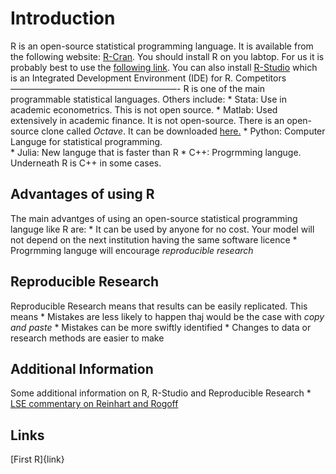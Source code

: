 Introduction
========================================================
R is an open-source statistical programming language.  It is available from the following website: [R-Cran](http://www.r-project.org/). You should install R on you labtop.  For us it is probably best to use the [following link](http://www.stats.bris.ac.uk/R/).  You can also install [R-Studio](https://www.rstudio.com/) which is an Integrated Development Environment (IDE) for R. 
Competitors
----------------------------------------------------------
R is one of the main programmable statistical languages.  Others include:
* Stata:  Use in academic econometrics. This is not open source.
* Matlab:  Used extensively in academic finance.  It is not open-source.  There is an open-source clone called *Octave*.  It can be downloaded [here.](https://www.gnu.org/software/octave/)
* Python: Computer Languge for statistical programming.  
* Julia:  New languge that is faster than R
* C++:  Progrmming languge.  Underneath R is C++ in some cases. 

Advantages of using R
------------------------------------------------------------
The main advantges of using an open-source statistical programming languge like R are:
* It can be used by anyone for no cost.  Your model will not depend on the next institution having the same software licence
* Progrmming languge will encourage *reproducible research*

Reproducible Research
--------------------------------------------------------------
Reproducible Research means that results can be easily replicated.  This means
* Mistakes are less likely to happen thaj would be the case with *copy and paste*
* Mistakes can be more swiftly identified
* Changes to data or research methods are easier to make

Additional Information
---------------------------------------------------------
Some additional information on R, R-Studio and Reproducible Research 
* [LSE commentary on Reinhart and Rogoff](http://blogs.lse.ac.uk/impactofsocialsciences/2013/10/23/open-data-in-economics-the-basis-of-reproducible-research/)

Links
---------------------------------------------------------------------
[First R]{link}